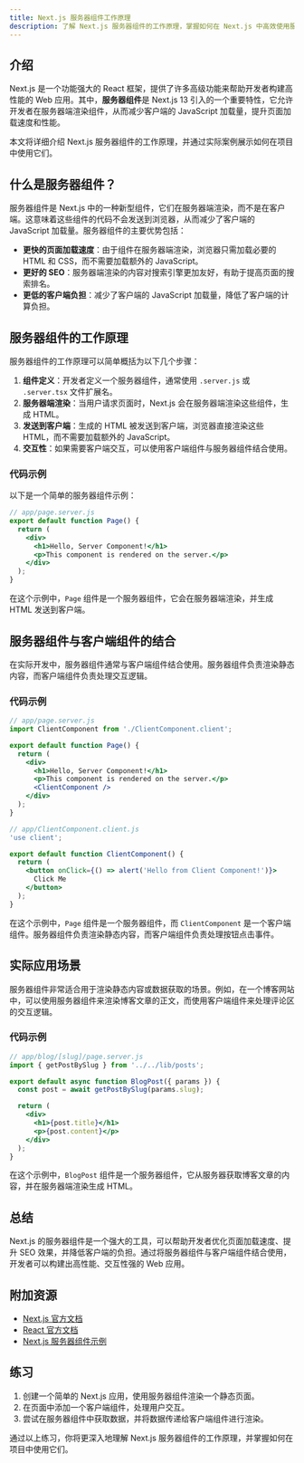 ```yaml
---
title: Next.js 服务器组件工作原理
description: 了解 Next.js 服务器组件的工作原理，掌握如何在 Next.js 中高效使用服务器组件来优化性能和开发体验。
---
```


## 介绍

Next.js 是一个功能强大的 React 框架，提供了许多高级功能来帮助开发者构建高性能的 Web 应用。其中，**服务器组件**是 Next.js 13 引入的一个重要特性，它允许开发者在服务器端渲染组件，从而减少客户端的 JavaScript 加载量，提升页面加载速度和性能。

本文将详细介绍 Next.js 服务器组件的工作原理，并通过实际案例展示如何在项目中使用它们。

## 什么是服务器组件？

服务器组件是 Next.js 中的一种新型组件，它们在服务器端渲染，而不是在客户端。这意味着这些组件的代码不会发送到浏览器，从而减少了客户端的 JavaScript 加载量。服务器组件的主要优势包括：

- **更快的页面加载速度**：由于组件在服务器端渲染，浏览器只需加载必要的 HTML 和 CSS，而不需要加载额外的 JavaScript。
- **更好的 SEO**：服务器端渲染的内容对搜索引擎更加友好，有助于提高页面的搜索排名。
- **更低的客户端负担**：减少了客户端的 JavaScript 加载量，降低了客户端的计算负担。

## 服务器组件的工作原理

服务器组件的工作原理可以简单概括为以下几个步骤：

1. **组件定义**：开发者定义一个服务器组件，通常使用 `.server.js` 或 `.server.tsx` 文件扩展名。
2. **服务器端渲染**：当用户请求页面时，Next.js 会在服务器端渲染这些组件，生成 HTML。
3. **发送到客户端**：生成的 HTML 被发送到客户端，浏览器直接渲染这些 HTML，而不需要加载额外的 JavaScript。
4. **交互性**：如果需要客户端交互，可以使用客户端组件与服务器组件结合使用。

### 代码示例

以下是一个简单的服务器组件示例：

```jsx
// app/page.server.js
export default function Page() {
  return (
    <div>
      <h1>Hello, Server Component!</h1>
      <p>This component is rendered on the server.</p>
    </div>
  );
}
```

在这个示例中，`Page` 组件是一个服务器组件，它会在服务器端渲染，并生成 HTML 发送到客户端。

## 服务器组件与客户端组件的结合

在实际开发中，服务器组件通常与客户端组件结合使用。服务器组件负责渲染静态内容，而客户端组件负责处理交互逻辑。

### 代码示例

```jsx
// app/page.server.js
import ClientComponent from './ClientComponent.client';

export default function Page() {
  return (
    <div>
      <h1>Hello, Server Component!</h1>
      <p>This component is rendered on the server.</p>
      <ClientComponent />
    </div>
  );
}
```

```jsx
// app/ClientComponent.client.js
'use client';

export default function ClientComponent() {
  return (
    <button onClick={() => alert('Hello from Client Component!')}>
      Click Me
    </button>
  );
}
```

在这个示例中，`Page` 组件是一个服务器组件，而 `ClientComponent` 是一个客户端组件。服务器组件负责渲染静态内容，而客户端组件负责处理按钮点击事件。

## 实际应用场景

服务器组件非常适合用于渲染静态内容或数据获取的场景。例如，在一个博客网站中，可以使用服务器组件来渲染博客文章的正文，而使用客户端组件来处理评论区的交互逻辑。

### 代码示例

```jsx
// app/blog/[slug]/page.server.js
import { getPostBySlug } from '../../lib/posts';

export default async function BlogPost({ params }) {
  const post = await getPostBySlug(params.slug);

  return (
    <div>
      <h1>{post.title}</h1>
      <p>{post.content}</p>
    </div>
  );
}
```

在这个示例中，`BlogPost` 组件是一个服务器组件，它从服务器获取博客文章的内容，并在服务器端渲染生成 HTML。

## 总结

Next.js 的服务器组件是一个强大的工具，可以帮助开发者优化页面加载速度、提升 SEO 效果，并降低客户端的负担。通过将服务器组件与客户端组件结合使用，开发者可以构建出高性能、交互性强的 Web 应用。

## 附加资源

- [Next.js 官方文档](https://nextjs.org/docs)
- [React 官方文档](https://reactjs.org/docs/getting-started.html)
- [Next.js 服务器组件示例](https://github.com/vercel/next.js/tree/canary/examples/server-components)

## 练习

1. 创建一个简单的 Next.js 应用，使用服务器组件渲染一个静态页面。
2. 在页面中添加一个客户端组件，处理用户交互。
3. 尝试在服务器组件中获取数据，并将数据传递给客户端组件进行渲染。

通过以上练习，你将更深入地理解 Next.js 服务器组件的工作原理，并掌握如何在项目中使用它们。